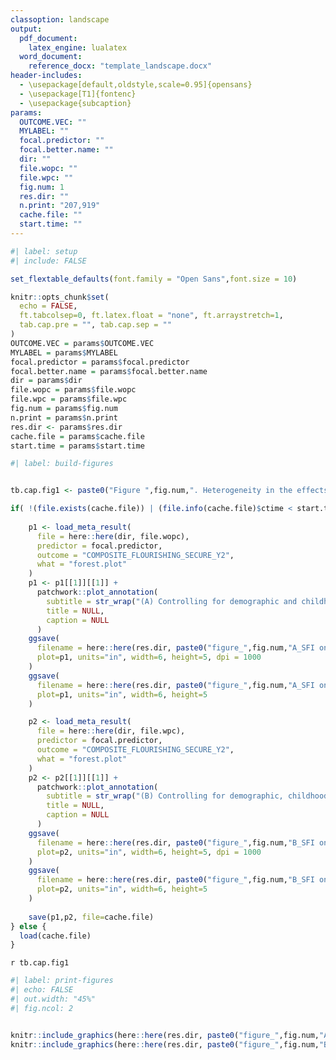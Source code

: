 ```yaml
---
classoption: landscape
output:
  pdf_document:
    latex_engine: lualatex
  word_document:
    reference_docx: "template_landscape.docx"
header-includes:
  - \usepackage[default,oldstyle,scale=0.95]{opensans}
  - \usepackage[T1]{fontenc}
  - \usepackage{subcaption}
params: 
  OUTCOME.VEC: ""
  MYLABEL: ""
  focal.predictor: ""
  focal.better.name: ""
  dir: ""
  file.wopc: ""
  file.wpc: ""
  fig.num: 1
  res.dir: ""
  n.print: "207,919"
  cache.file: ""
  start.time: ""
---
```

\pagestyle{empty}
\setmainfont{opensans}


```r
#| label: setup
#| include: FALSE

set_flextable_defaults(font.family = "Open Sans",font.size = 10)

knitr::opts_chunk$set(
  echo = FALSE,
  ft.tabcolsep=0, ft.latex.float = "none", ft.arraystretch=1,
  tab.cap.pre = "", tab.cap.sep = ""
)
OUTCOME.VEC = params$OUTCOME.VEC
MYLABEL = params$MYLABEL
focal.predictor = params$focal.predictor
focal.better.name = params$focal.better.name
dir = params$dir
file.wopc = params$file.wopc
file.wpc = params$file.wpc
fig.num = params$fig.num
n.print = params$n.print
res.dir <- params$res.dir
cache.file = params$cache.file
start.time = params$start.time

```


```r
#| label: build-figures


tb.cap.fig1 <- paste0("Figure ",fig.num,". Heterogeneity in the effects of ", focal.better.name ," at Wave 1 on composite Secure Flourishing Index scores at Wave 2 across countries (N=", n.print, "). (Panel A) adjusting for demographic and childhood variables; and (Panel B) adjusting for demographic, childhood, and other Wave 1 confounders (Via Principal Components).")

if( !(file.exists(cache.file)) | (file.info(cache.file)$ctime < start.time) ){
  
    p1 <- load_meta_result(
      file = here::here(dir, file.wopc),
      predictor = focal.predictor,
      outcome = "COMPOSITE_FLOURISHING_SECURE_Y2",
      what = "forest.plot"
    )
    p1 <- p1[[1]][[1]] +
      patchwork::plot_annotation(
        subtitle = str_wrap("(A) Controlling for demographic and childhood variables.",80),
        title = NULL,
        caption = NULL
      )
    ggsave(
      filename = here::here(res.dir, paste0("figure_",fig.num,"A_SFI on ",focal.better.name," without PCs.png")),
      plot=p1, units="in", width=6, height=5, dpi = 1000
    )
    ggsave(
      filename = here::here(res.dir, paste0("figure_",fig.num,"A_SFI on ",focal.better.name," without PCs.pdf")),
      plot=p1, units="in", width=6, height=5
    )

    p2 <- load_meta_result(
      file = here::here(dir, file.wpc),
      predictor = focal.predictor,
      outcome = "COMPOSITE_FLOURISHING_SECURE_Y2",
      what = "forest.plot"
    )
    p2 <- p2[[1]][[1]] +
      patchwork::plot_annotation(
        subtitle = str_wrap("(B) Controlling for demographic, childhood, and other Wave 1 confounders.",80),
        title = NULL,
        caption = NULL
      )
    ggsave(
      filename = here::here(res.dir, paste0("figure_",fig.num,"B_SFI on ",focal.better.name," with PCs.png")),
      plot=p2, units="in", width=6, height=5, dpi = 1000
    )
    ggsave(
      filename = here::here(res.dir, paste0("figure_",fig.num,"B_SFI on ",focal.better.name," with PCs.pdf")),
      plot=p2, units="in", width=6, height=5
    )
    
    save(p1,p2, file=cache.file)
} else {
  load(cache.file)
}

```


`r tb.cap.fig1`

```r
#| label: print-figures
#| echo: FALSE
#| out.width: "45%"
#| fig.ncol: 2


knitr::include_graphics(here::here(res.dir, paste0("figure_",fig.num,"A_SFI on ",focal.better.name," without PCs.pdf")))
knitr::include_graphics(here::here(res.dir, paste0("figure_",fig.num,"B_SFI on ",focal.better.name," with PCs.pdf")))

```

